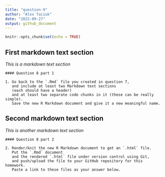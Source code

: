 ```yaml
---
title: "question-9"
author: "Alex Taciuk"
date: "2022-09-27"
output: github_document
---
```


```r
knitr::opts_chunk$set(echo = TRUE)
```

## First markdown text section
_This is a markdown text section_

```block
#### Question 8 part 1

1. Go back to the `.Rmd` file you created in question 7,
   and include at least two Markdown text sections
   (each should have a header)
   and at least two separate code chunks in it (these can be really simple).
   Save the new R Markdown document and give it a new meaningful name.

```

## Second markdown text section
*This is another markdown text section*


```block
#### Question 8 part 2

2. Render/knit the new R Markdown document to get an `.html` file.
   Put the `.Rmd` document
   and the rendered `.html` file under version control using Git,
   and push/upload the file to your GitHub repository for this homework.
   Paste a link to these files as your answer below.
```